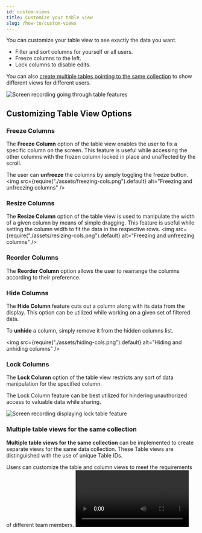 ```yaml
---
id: custom-views
title: Customize your table view
slug: /how-to/custom-views
---
```



You can customize your table view to see exactly the data you want.

- Filter and sort columns for yourself or all users.
- Freeze columns to the left.
- Lock columns to disable edits.

You can also
[create multiple tables pointing to the same collection](./multiple-tables.mdx)
to show different views for different users.

![Screen recording going through table features](./assets/FilterSortFreezeLock.gif)

## Customizing Table View Options

### Freeze Columns
The **Freeze Column** option of the table view enables the user to fix a specific column on the screen. 
This feature is useful while accessing the other columns with the frozen column locked in place and 
unaffected by the scroll.

The user can **unfreeze** the columns by simply toggling the freeze button.
<img
  src={require("./assets/freezing-cols.png").default}
  alt="Freezing and unfreezing columns"
/>

### Resize Columns
The **Resize Column** option of the table view is used to manipulate the width of a given column 
by means of simple dragging. 
This feature is useful while setting the column width to fit the data in the respective rows.
<img
  src={require("./assets/resizing-cols.png").default}
  alt="Freezing and unfreezing columns"
/>

### Reorder Columns
The **Reorder Column** option allows the user to rearrange the columns according to their preference.

### Hide Columns
The **Hide Column** feature cuts out a column along with its data from the display. 
This option can be utilized while working on a given set of filtered data.

To **unhide** a column, simply remove it from the hidden columns list.

<img 
  src={require("./assets/hiding-cols.png").default}
  alt="Hiding and unhiding columns"
/>

### Lock Columns
The **Lock Column** option of the table view restricts any sort of data manipulation for the specified column.

The Lock Column feature can be best utilized for hindering unauthorized access to valuable data while sharing.

![Screen recording displaying lock table feature](./assets/locking-cols.gif)

### Multiple table views for the same collection
**Multiple table views for the same collection** can be implemented to create separate views for the same data collection. These Table views are distinguished with the use of unique Table IDs.

Users can customize the table and column views to meet the requirements of different team members.
<Video controls url="https://youtu.be/4Y60tNBdLv4" />